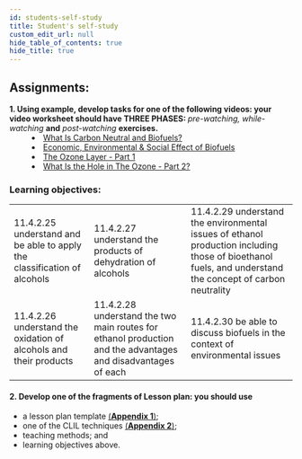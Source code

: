 ```yaml
---
id: students-self-study
title: Student's self-study
custom_edit_url: null
hide_table_of_contents: true
hide_title: true
---
```


## Assignments:

<dl>
  <dt>
    <strong>
      1. Using example, develop tasks for one of the following videos: your
      video worksheet should have THREE PHASES:
    </strong>
    <em> pre-watching, while-watching</em> <strong>and</strong> <em>
      post-watching
    </em> <strong>exercises.</strong>
  </dt>
  <dd>
    <li>
      <a href='https://youtu.be/I7VaTFscyFE'>
        What Is Carbon Neutral and Biofuels?
      </a>
    </li>
    <li>
      <a href='https://www.youtube.com/watch?v=UfZK727QMko'>
        Economic, Environmental & Social Effect of Biofuels
      </a>
    </li>
    <li>
      <a href='https://youtu.be/J0bx2BuxT-I'>
        The Ozone Layer - Part 1
      </a>
    </li>
    <li>
      <a href='https://youtu.be/WLqRBc4oxDk'>
        What Is the Hole in The Ozone - Part 2?
      </a>
    </li>
  </dd>
</dl>

### Learning objectives:

<table>
  <tr>
    <td>
      11.4.2.25 understand and be able to apply the classification of alcohols
    </td>
    <td>11.4.2.27 understand the products of dehydration of alcohols</td>
    <td>
      11.4.2.29 understand the environmental issues of ethanol production including those of bioethanol fuels, and understand the concept of carbon neutrality
    </td>
  </tr>
  <tr>
    <td>
      11.4.2.26 understand the oxidation of alcohols and their products
    </td>
    <td>
      11.4.2.28 understand the two main routes for ethanol production and the advantages and disadvantages of each
    </td>
    <td>
      11.4.2.30 be able to discuss biofuels in the context of environmental issues
    </td>
  </tr>
</table>

#### 2. Develop one of the fragments of Lesson plan: you should use

- a lesson plan template [(**Appendix 1**)](../appendix/appendix-1);
- one of the CLIL techniques [(**Appendix 2**)](../appendix/appendix-2);
- teaching methods; and
- learning objectives above.

